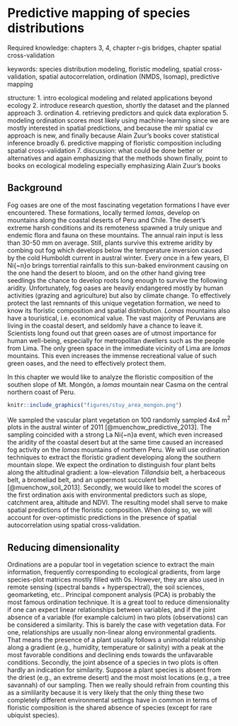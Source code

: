 # Predictive mapping of species distributions

Required knowledge: chapters 3, 4, chapter r-gis bridges, chapter spatial cross-validation

keywords: species distribution modeling, floristic modeling, spatial cross-validation, spatial autocorrelation, ordination (NMDS, Isomap), predictive mapping

structure:
1. intro ecological modeling and related applications beyond ecology
2. introduce research question, shortly the dataset and the planned approach
3. ordination
4. retrieving predictors and quick data exploration
5. modeling ordination scores most likely using machine-learning since we are mostly interested in spatial predictions, and because the mlr spatial cv approach is new, and finally because Alain Zuur's books cover statistical inference broadly
6. predictive mapping of floristic composition including spatial cross-validation
7. discussion: what could be done better or alternatives and again emphasizing that the methods shown
finally, point to books on ecological modeling especially emphasizing Alain Zuur's books

## Background
Fog oases are one of the most fascinating vegetation formations I have ever encountered. 
These formations, locally termed *lomas*, develop on mountains along the coastal deserts of Peru and Chile.
The desert's extreme harsh conditions and its remoteness spawned a truly unique and endemic flora and fauna on these mountains.
The annual rain input is less than 30-50 mm on average.
Still, plants survive this extreme aridity by combing out fog which develops below the temperature inversion caused by the cold Humboldt current in austral winter.
Every once in a few years, El Ni{\~n}o brings torrential rainfalls to this sun-baked environment causing on the one hand the desert to bloom, and on the other hand giving tree seedlings the chance to develop roots long enough to survive the following aridity.
Unfortunately, fog oases are heavily endangered mostly by human activities (grazing and agriculture) but also by climate change.
To effectively protect the last remnants of this unique vegetation formation, we need to know its floristic composition and spatial distribution.
*Lomas* mountains also have a touristical, i.e. economical value.
The vast majority of Peruvians are living in the coastal desert, and seldomly have a chance to leave it.
Scientists long found out that green oases are of utmost importance for human well-being, especially for metropolitan dwellers such as the people from Lima.
The only green space in the immediate vicinity of Lima are *lomas* mountains.
This even increases the immense recreational value of such green oases, and the need to effectively protect them.

In this chapter we would like to analyze the floristic composition of the southen slope of Mt. Mongón, a *lomas* mountain near Casma on the central northern coast of Peru.

```r
knitr::include_graphics("figures/stuy_area_mongon.png")
```

<!-- compile the document and check if references are converted, maybe you have to use nocite-->

We sampled the vascular plant vegetation on 100 randomly sampled 4x4 m^2^ plots in the austral winter of 2011 [@muenchow_predictive_2013]. 
The sampling coincided with a strong La Ni{\~n}a event, which even increased the aridity of the coastal desert but at the same time caused an increased fog activity on the *lomas* mountains of northern Peru.
We will use ordination techniques to extract the floristic gradient developing along the southern mountain slope.
We expect the ordination to distinguish four plant belts along the altitudinal gradient: a low-elevation *Tillandsia* belt, a herbaceous belt, a bromeliad belt, and an uppermost succulent belt [@muenchow_soil_2013].
Secondly, we would like to model the scores of the first ordination axis with environmental predictors such as slope, catchment area, altitude and NDVI.
The resulting model shall serve to make spatial predictions of the floristic composition.
When doing so, we will account for over-optimistic predictions in the presence of spatial autocorrelation using spatial cross-validation.

## Reducing dimensionality
Ordinations are a popular tool in vegetation science to extract the main information, frequently corresponding to ecological gradients, from large species-plot matrices mostly filled with 0s. 
However, they are also used in remote sensing (spectral bands + hyperspectral), the soil sciences, geomarketing, etc..
Principal component analysis (PCA) is probably the most famous ordination technique. 
It is a great tool to reduce dimensionality if one can expect linear relationships between variables, and if the joint absence of a variable (for example calcium) in two plots (observations) can be considered a similarity.
This is barely the case with vegetation data.
For one, relationships are usually non-linear along environmental gradients.
That means the presence of a plant usually follows a unimodal relationship along a gradient (e.g., humidity, temperature or salinity) with a peak at the most favorable conditions and declining ends towards the unfavarable conditions. 
Secondly, the joint absence of a species in two plots is often hardly an indication for similarity.
Suppose a plant species is absent from the driest (e.g., an extreme desert) and the most moist locations (e.g., a tree savannah) of our sampling.
Then we really should refrain from counting this as a simlilarity because it is very likely that the only thing these two completely different environmental settings have in common in terms of floristic composition is the shared absence of species (except for rare ubiquist species). 





